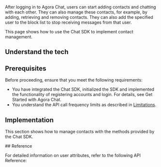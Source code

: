
After logging in to Agora Chat, users can start adding contacts and chatting with each other. They can also manage these contacts, for example, by adding, retrieving and removing contacts. They can also add the specified user to the block list to stop receiving messages from that user.

This page shows how to use the Chat SDK to implement contact management.

## Understand the tech

<Understand />

## Prerequisites

Before proceeding, ensure that you meet the following requirements:

- You have integrated the Chat SDK, initialized the SDK and implemented the functionality of registering accounts and login. For details, see <Link to="/agora-chat/get-started/get-started-sdk?platform={{platform.PATH}}">Get Started with Agora Chat</Link>.
- You understand the API call frequency limits as described in [Limitations](../reference/limitations).

## Implementation

This section shows how to manage contacts with the methods provided by the Chat SDK.

<ProjectImplement />

<PlatformWrapper notAllowed="flutter">
<PlatformWrapper notAllowed="react-native">
## Reference

For detailed information on user attributes, refer to the following API Reference:
<Reference />
</PlatformWrapper>
</PlatformWrapper>